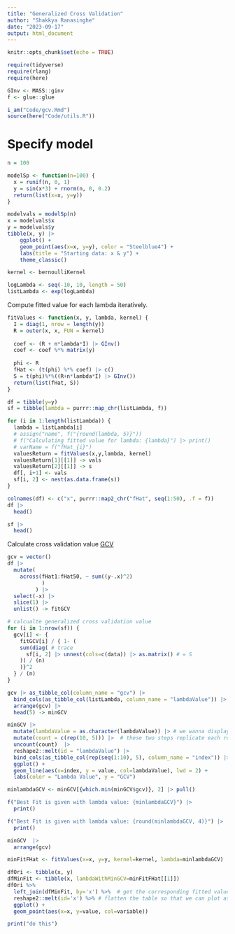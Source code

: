 ```yaml
---
title: "Generalized Cross Validation"
author: "Shakkya Ranasinghe"
date: "2023-09-17"
output: html_document
---
```


```r
knitr::opts_chunk$set(echo = TRUE)

require(tidyverse)
require(rlang)
require(here)

GInv <- MASS::ginv
f <- glue::glue

i_am("Code/gcv.Rmd")
source(here("Code/utils.R"))
```


# Specify model

```r
n = 100

modelSp <- function(n=100) {
  x = runif(n, 0, 1)
  y = sin(x*3) + rnorm(n, 0, 0.2)
  return(list(x=x, y=y))
}

modelvals = modelSp(n)
x = modelvals$x
y = modelvals$y
tibble(x, y) |> 
    ggplot() + 
    geom_point(aes(x=x, y=y), color = "Steelblue4") + 
    labs(title = "Starting data: x & y") + 
    theme_classic()
```
```r
kernel <- bernoulliKernel

logLambda <- seq(-10, 10, length = 50)
listLambda <- exp(logLambda)
```


Compute fitted value for each lambda iteratively. 

```r
fitValues <- function(x, y, lambda, kernel) {
  I = diag(1, nrow = length(y))
  R = outer(x, x, FUN = kernel)
  
  coef <- (R + n*lambda*I) |> GInv()
  coef <- coef %*% matrix(y)
  
  phi <- R
  fHat <- (t(phi) %*% coef) |> c()
  S = t(phi)%*%((R+n*lambda*I) |> GInv())
  return(list(fHat, S))
}

df = tibble(y=y)
sf = tibble(lambda = purrr::map_chr(listLambda, f))

for (i in 1:length(listLambda)) {
  lambda = listLambda[i]
  # assign("name", f("{round(lambda, 5)}"))
  # f("Calculating fitted value for lambda: {lambda}") |> print()
  # varName = f("fHat_{i}")
  valuesReturn = fitValues(x,y,lambda, kernel)
  valuesReturn[1][[1]] -> vals
  valuesReturn[2][[1]] -> s
  df[, i+1] <- vals
  sf[i, 2] <- nest(as.data.frame(s))
}

colnames(df) <- c("x", purrr::map2_chr("fHat", seq(1:50), .f = f))
df |> 
  head()

sf |> 
  head()
```
Calculate cross validation value [GCV](https://stats.stackexchange.com/questions/77527/the-cross-validation-cv-and-the-generalized-cross-validation-gcv-statistics)

```r
gcv = vector()
df |> 
  mutate(
    across(fHat1:fHat50, ~ sum((y-.x)^2)
           )
         ) |> 
  select(-x) |> 
  slice(1) |> 
  unlist() -> fitGCV

# calcualte generalized cross validation value 
for (i in 1:nrow(sf)) {
  gcv[i] <- {
    fitGCV[i] / { 1- (
    sum(diag( # trace
      sf[i, 2] |> unnest(cols=c(data)) |> as.matrix() # = S
    )) / (n)
    )}^2
  } / (n)
}

gcv |> as_tibble_col(column_name = "gcv") |> 
  bind_cols(as_tibble_col(listLambda, column_name = "lambdaValue")) |> 
  arrange(gcv) |> 
  head(5) -> minGCV

minGCV |> 
  mutate(lambdaValue = as.character(lambdaValue)) |> # we wanna display lambda values as category in plot
  mutate(count = c(rep(10, 5))) |>  # these two steps replicate each row by count many times
  uncount(count)  |>  
  reshape2::melt(id = "lambdaValue") |> 
  bind_cols(as_tibble_col(rep(seq(1:10), 5), column_name = "index")) |> # value is GCV value
  ggplot() + 
  geom_line(aes(x=index, y = value, col=lambdaValue), lwd = 2) + 
  labs(color = "Lambda Value", y = "GCV")

```

```r
minlambdaGCV <- minGCV[{which.min(minGCV$gcv)}, 2] |> pull()

f("Best Fit is given with lambda value: {minlambdaGCV}") |> 
  print()

f("Best Fit is given with lambda value: {round(minlambdaGCV, 4)}") |> 
  print()

minGCV  |>
  arrange(gcv)
```

```r
minFitFHat <- fitValues(x=x, y=y, kernel=kernel, lambda=minlambdaGCV)

dfOri <- tibble(x, y)
dfMinFit <- tibble(x, lambdaWithMinGCV=minFitFHat[[1]])
dfOri %>% 
  left_join(dfMinFit, by='x') %>%  # get the corresponding fitted value to x
  reshape2::melt(id='x') %>% # flatten the table so that we can plot as one variable but two groups
  ggplot() + 
  geom_point(aes(x=x, y=value, col=variable))
```


```r
print("do this")
```












